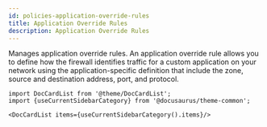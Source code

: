 ```yaml
---
id: policies-application-override-rules
title: Application Override Rules
description: Application Override Rules
---
```




Manages application override rules. An application override rule allows you to define how the firewall identifies traffic for a custom
application on your network using the application-specific definition that include the zone, source and destination address, port, and protocol.




```mdx-code-block
import DocCardList from '@theme/DocCardList';
import {useCurrentSidebarCategory} from '@docusaurus/theme-common';

<DocCardList items={useCurrentSidebarCategory().items}/>
```
      